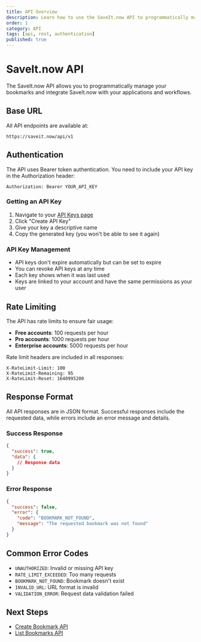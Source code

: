 ```yaml
---
title: API Overview
description: Learn how to use the SaveIt.now API to programmatically manage your bookmarks
order: 1
category: API
tags: [api, rest, authentication]
published: true
---
```


# SaveIt.now API

The SaveIt.now API allows you to programmatically manage your bookmarks and integrate SaveIt.now with your applications and workflows.

## Base URL

All API endpoints are available at:

```
https://saveit.now/api/v1
```

## Authentication

The API uses Bearer token authentication. You need to include your API key in the Authorization header:

```
Authorization: Bearer YOUR_API_KEY
```

### Getting an API Key

1. Navigate to your [API Keys page](/account/keys)
2. Click "Create API Key"
3. Give your key a descriptive name
4. Copy the generated key (you won't be able to see it again)

### API Key Management

- API keys don't expire automatically but can be set to expire
- You can revoke API keys at any time
- Each key shows when it was last used
- Keys are linked to your account and have the same permissions as your user

## Rate Limiting

The API has rate limits to ensure fair usage:

- **Free accounts**: 100 requests per hour
- **Pro accounts**: 1000 requests per hour
- **Enterprise accounts**: 5000 requests per hour

Rate limit headers are included in all responses:

```
X-RateLimit-Limit: 100
X-RateLimit-Remaining: 95
X-RateLimit-Reset: 1640995200
```

## Response Format

All API responses are in JSON format. Successful responses include the requested data, while errors include an error message and details.

### Success Response

```json
{
  "success": true,
  "data": {
    // Response data
  }
}
```

### Error Response

```json
{
  "success": false,
  "error": {
    "code": "BOOKMARK_NOT_FOUND",
    "message": "The requested bookmark was not found"
  }
}
```

## Common Error Codes

- `UNAUTHORIZED`: Invalid or missing API key
- `RATE_LIMIT_EXCEEDED`: Too many requests
- `BOOKMARK_NOT_FOUND`: Bookmark doesn't exist
- `INVALID_URL`: URL format is invalid
- `VALIDATION_ERROR`: Request data validation failed

## Next Steps

- [Create Bookmark API](/docs/api-bookmarks-create)
- [List Bookmarks API](/docs/api-bookmarks-list)